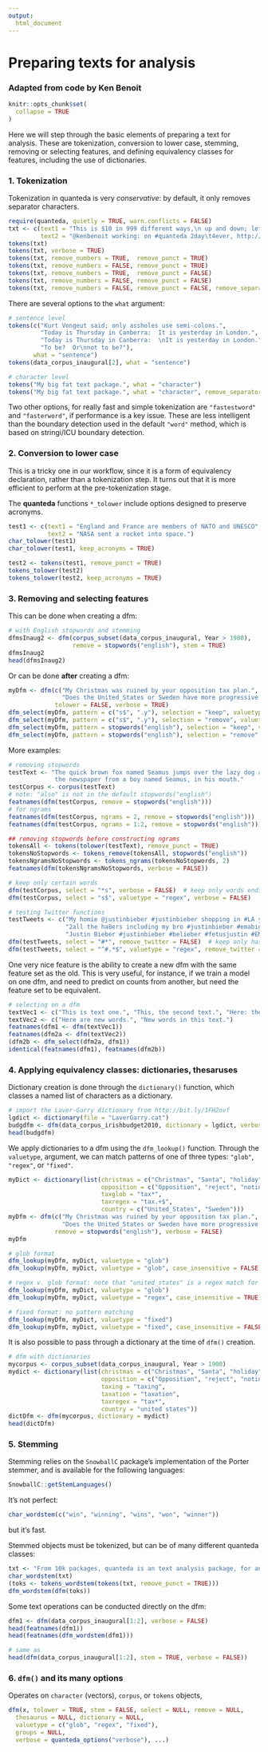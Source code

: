 ```yaml
---
output:
  html_document
---
```


# Preparing texts for analysis
### Adapted from code by Ken Benoit


```r
knitr::opts_chunk$set(
  collapse = TRUE
)
```

Here we will step through the basic elements of preparing a text for analysis.  These are tokenization, conversion to lower case, stemming, removing or selecting features, and defining equivalency classes for features, including the use of dictionaries.


### 1. Tokenization

Tokenization in quanteda is very *conservative*: by default, it only removes separator characters.

```r
require(quanteda, quietly = TRUE, warn.conflicts = FALSE)
txt <- c(text1 = "This is $10 in 999 different ways,\n up and down; left and right!",
         text2 = "@kenbenoit working: on #quanteda 2day\t4ever, http://textasdata.com?page=123.")
tokens(txt)
tokens(txt, verbose = TRUE)
tokens(txt, remove_numbers = TRUE,  remove_punct = TRUE)
tokens(txt, remove_numbers = FALSE, remove_punct = TRUE)
tokens(txt, remove_numbers = TRUE,  remove_punct = FALSE)
tokens(txt, remove_numbers = FALSE, remove_punct = FALSE)
tokens(txt, remove_numbers = FALSE, remove_punct = FALSE, remove_separators = FALSE)
```

There are several options to the `what` argument: 
```r
# sentence level
tokens(c("Kurt Vongeut said; only assholes use semi-colons.",
         "Today is Thursday in Canberra:  It is yesterday in London.",
         "Today is Thursday in Canberra:  \nIt is yesterday in London.",
         "To be?  Or\nnot to be?"),
       what = "sentence")
tokens(data_corpus_inaugural[2], what = "sentence")

# character level
tokens("My big fat text package.", what = "character")
tokens("My big fat text package.", what = "character", remove_separators = FALSE)
```

Two other options, for really fast and simple tokenization are `"fastestword"` and `"fasterword"`, if performance is a key issue.  These are less intelligent than the boundary detection used in the default `"word"` method, which is based on stringi/ICU boundary detection.

### 2. Conversion to lower case

This is a tricky one in our workflow, since it is a form of equivalency declaration, rather than a tokenization step.  It turns out that it is more efficient to perform at the pre-tokenization stage. 

The **quanteda** functions `*_tolower` include options designed to preserve acronyms.
```r
test1 <- c(text1 = "England and France are members of NATO and UNESCO",
           text2 = "NASA sent a rocket into space.")
char_tolower(test1)
char_tolower(test1, keep_acronyms = TRUE)

test2 <- tokens(test1, remove_punct = TRUE)
tokens_tolower(test2)
tokens_tolower(test2, keep_acronyms = TRUE)
```


### 3. Removing and selecting features

This can be done when creating a dfm:
```r
# with English stopwords and stemming
dfmsInaug2 <- dfm(corpus_subset(data_corpus_inaugural, Year > 1980),
                  remove = stopwords("english"), stem = TRUE)
dfmsInaug2
head(dfmsInaug2)
```


Or can be done **after** creating a dfm:
```r
myDfm <- dfm(c("My Christmas was ruined by your opposition tax plan.",
               "Does the United_States or Sweden have more progressive taxation?"),
             tolower = FALSE, verbose = TRUE)
dfm_select(myDfm, pattern = c("s$", ".y"), selection = "keep", valuetype = "regex")
dfm_select(myDfm, pattern = c("s$", ".y"), selection = "remove", valuetype = "regex")
dfm_select(myDfm, pattern = stopwords("english"), selection = "keep", valuetype = "fixed")
dfm_select(myDfm, pattern = stopwords("english"), selection = "remove", valuetype = "fixed")
```

More examples:
```r
# removing stopwords
testText <- "The quick brown fox named Seamus jumps over the lazy dog also named Seamus, with
             the newspaper from a boy named Seamus, in his mouth."
testCorpus <- corpus(testText)
# note: "also" is not in the default stopwords("english")
featnames(dfm(testCorpus, remove = stopwords("english")))
# for ngrams
featnames(dfm(testCorpus, ngrams = 2, remove = stopwords("english")))
featnames(dfm(testCorpus, ngrams = 1:2, remove = stopwords("english")))

## removing stopwords before constructing ngrams
tokensAll <- tokens(tolower(testText), remove_punct = TRUE)
tokensNoStopwords <- tokens_remove(tokensAll, stopwords("english"))
tokensNgramsNoStopwords <- tokens_ngrams(tokensNoStopwords, 2)
featnames(dfm(tokensNgramsNoStopwords, verbose = FALSE))

# keep only certain words
dfm(testCorpus, select = "*s", verbose = FALSE)  # keep only words ending in "s"
dfm(testCorpus, select = "s$", valuetype = "regex", verbose = FALSE)

# testing Twitter functions
testTweets <- c("My homie @justinbieber #justinbieber shopping in #LA yesterday #beliebers",
                "2all the ha8ers including my bro #justinbieber #emabiggestfansjustinbieber",
                "Justin Bieber #justinbieber #belieber #fetusjustin #EMABiggestFansJustinBieber")
dfm(testTweets, select = "#*", remove_twitter = FALSE)  # keep only hashtags
dfm(testTweets, select = "^#.*$", valuetype = "regex", remove_twitter = FALSE)
```


One very nice feature is the ability to create a new dfm with the same feature set as the old.  This is very useful, for instance, if we train a model on one dfm, and need to predict on counts from another, but need the feature set to be equivalent.
```r
# selecting on a dfm
textVec1 <- c("This is text one.", "This, the second text.", "Here: the third text.")
textVec2 <- c("Here are new words.", "New words in this text.")
featnames(dfm1 <- dfm(textVec1))
featnames(dfm2a <- dfm(textVec2))
(dfm2b <- dfm_select(dfm2a, dfm1))
identical(featnames(dfm1), featnames(dfm2b))
```

### 4. Applying equivalency classes: dictionaries, thesaruses

Dictionary creation is done through the `dictionary()` function, which classes a named list of characters as a dictionary.
```r
# import the Laver-Garry dictionary from http://bit.ly/1FH2nvf
lgdict <- dictionary(file = "LaverGarry.cat")
budgdfm <- dfm(data_corpus_irishbudget2010, dictionary = lgdict, verbose = TRUE)
head(budgdfm)


```

We apply dictionaries to a dfm using the `dfm_lookup()` function.  Through the `valuetype`, argument, we can match patterns of one of three types: `"glob"`, `"regex"`, or `"fixed"`.
```r
myDict <- dictionary(list(christmas = c("Christmas", "Santa", "holiday"),
                          opposition = c("Opposition", "reject", "notincorpus"),
                          taxglob = "tax*",
                          taxregex = "tax.+$",
                          country = c("United_States", "Sweden")))
myDfm <- dfm(c("My Christmas was ruined by your opposition tax plan.",
               "Does the United_States or Sweden have more progressive taxation?"),
             remove = stopwords("english"), verbose = FALSE)
myDfm

# glob format
dfm_lookup(myDfm, myDict, valuetype = "glob")
dfm_lookup(myDfm, myDict, valuetype = "glob", case_insensitive = FALSE)

# regex v. glob format: note that "united_states" is a regex match for "tax*"
dfm_lookup(myDfm, myDict, valuetype = "glob")
dfm_lookup(myDfm, myDict, valuetype = "regex", case_insensitive = TRUE)

# fixed format: no pattern matching
dfm_lookup(myDfm, myDict, valuetype = "fixed")
dfm_lookup(myDfm, myDict, valuetype = "fixed", case_insensitive = FALSE)
```

It is also possible to pass through a dictionary at the time of `dfm()` creation.
```r
# dfm with dictionaries
mycorpus <- corpus_subset(data_corpus_inaugural, Year > 1900)
mydict <- dictionary(list(christmas = c("Christmas", "Santa", "holiday"),
                          opposition = c("Opposition", "reject", "notincorpus"),
                          taxing = "taxing",
                          taxation = "taxation",
                          taxregex = "tax*",
                          country = "united states"))
dictDfm <- dfm(mycorpus, dictionary = mydict)
head(dictDfm)
```


### 5. Stemming

Stemming relies on the `SnowballC` package's implementation of the Porter stemmer, and is available for the following languages:
```r
SnowballC::getStemLanguages()
```

It's not perfect:
```r
char_wordstem(c("win", "winning", "wins", "won", "winner"))
```
but it's fast.

Stemmed objects must be tokenized, but can be of many different quanteda classes:

```r
txt <- "From 10k packages, quanteda is an text analysis package, for analysing texts."
char_wordstem(txt)
(toks <- tokens_wordstem(tokens(txt, remove_punct = TRUE)))
dfm_wordstem(dfm(toks))
```

Some text operations can be conducted directly on the dfm:

```r
dfm1 <- dfm(data_corpus_inaugural[1:2], verbose = FALSE)
head(featnames(dfm1))
head(featnames(dfm_wordstem(dfm1)))

# same as 
head(dfm(data_corpus_inaugural[1:2], stem = TRUE, verbose = FALSE))
```

### 6. `dfm()` and its many options

Operates on `character` (vectors), `corpus`, or `tokens` objects,

```r
dfm(x, tolower = TRUE, stem = FALSE, select = NULL, remove = NULL,
  thesaurus = NULL, dictionary = NULL, 
  valuetype = c("glob", "regex", "fixed"), 
  groups = NULL, 
  verbose = quanteda_options("verbose"), ...)
```







